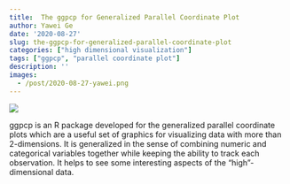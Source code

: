 ```yaml
---
title:  The ggpcp for Generalized Parallel Coordinate Plot
author: Yawei Ge
date: '2020-08-27'
slug: the-ggpcp-for-generalized-parallel-coordinate-plot
categories: ["high dimensional visualization"]
tags: ["ggpcp", "parallel coordinate plot"]
description: ''
images:
  - /post/2020-08-27-yawei.png
---
```


![](/post/2020-08-27-yawei.png)

ggpcp is an R package developed for the generalized parallel coordinate plots which are a useful set of graphics for visualizing data with more than 2-dimensions. It is generalized in the sense of combining numeric and categorical variables together while keeping the ability to track each observation. It helps to see some interesting aspects of the "high"-dimensional data.

